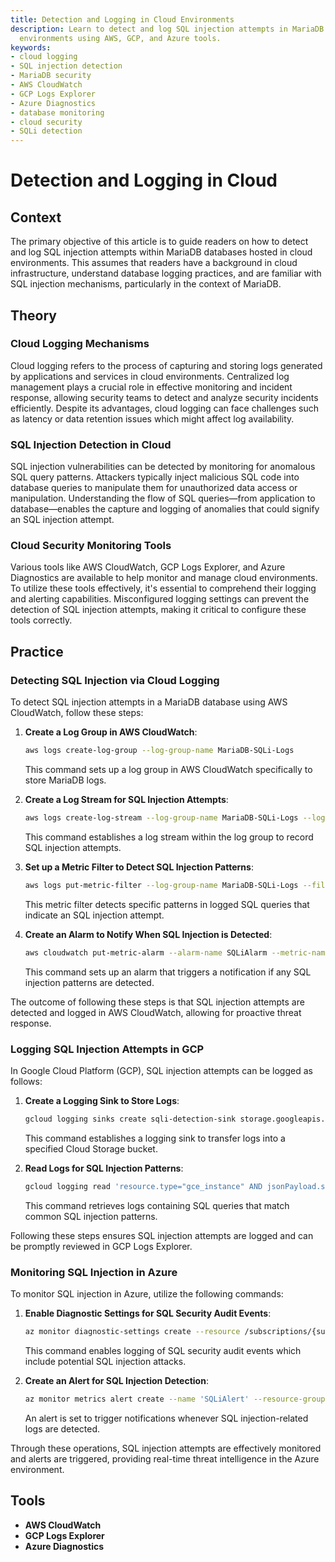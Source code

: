 ```yaml
---
title: Detection and Logging in Cloud Environments
description: Learn to detect and log SQL injection attempts in MariaDB within cloud
  environments using AWS, GCP, and Azure tools.
keywords:
- cloud logging
- SQL injection detection
- MariaDB security
- AWS CloudWatch
- GCP Logs Explorer
- Azure Diagnostics
- database monitoring
- cloud security
- SQLi detection
---
```


# Detection and Logging in Cloud

## Context

The primary objective of this article is to guide readers on how to detect and log SQL injection attempts within MariaDB databases hosted in cloud environments. This assumes that readers have a background in cloud infrastructure, understand database logging practices, and are familiar with SQL injection mechanisms, particularly in the context of MariaDB.

## Theory

### Cloud Logging Mechanisms

Cloud logging refers to the process of capturing and storing logs generated by applications and services in cloud environments. Centralized log management plays a crucial role in effective monitoring and incident response, allowing security teams to detect and analyze security incidents efficiently. Despite its advantages, cloud logging can face challenges such as latency or data retention issues which might affect log availability.

### SQL Injection Detection in Cloud

SQL injection vulnerabilities can be detected by monitoring for anomalous SQL query patterns. Attackers typically inject malicious SQL code into database queries to manipulate them for unauthorized data access or manipulation. Understanding the flow of SQL queries—from application to database—enables the capture and logging of anomalies that could signify an SQL injection attempt.

### Cloud Security Monitoring Tools

Various tools like AWS CloudWatch, GCP Logs Explorer, and Azure Diagnostics are available to help monitor and manage cloud environments. To utilize these tools effectively, it's essential to comprehend their logging and alerting capabilities. Misconfigured logging settings can prevent the detection of SQL injection attempts, making it critical to configure these tools correctly.

## Practice

### Detecting SQL Injection via Cloud Logging

To detect SQL injection attempts in a MariaDB database using AWS CloudWatch, follow these steps:

1. **Create a Log Group in AWS CloudWatch**:
    ```bash
    aws logs create-log-group --log-group-name MariaDB-SQLi-Logs
    ```
    This command sets up a log group in AWS CloudWatch specifically to store MariaDB logs.

2. **Create a Log Stream for SQL Injection Attempts**:
    ```bash
    aws logs create-log-stream --log-group-name MariaDB-SQLi-Logs --log-stream-name SQLi-Attempts
    ```
    This command establishes a log stream within the log group to record SQL injection attempts.

3. **Set up a Metric Filter to Detect SQL Injection Patterns**:
    ```bash
    aws logs put-metric-filter --log-group-name MariaDB-SQLi-Logs --filter-name SQLi-Detection --filter-pattern '{ $.sql_query = '*UNION*SELECT*' }' --metric-transformations metricName=SQLiDetected,metricNamespace=MariaDB,metricValue=1
    ```
    This metric filter detects specific patterns in logged SQL queries that indicate an SQL injection attempt.

4. **Create an Alarm to Notify When SQL Injection is Detected**:
    ```bash
    aws cloudwatch put-metric-alarm --alarm-name SQLiAlarm --metric-name SQLiDetected --namespace MariaDB --statistic Sum --period 300 --threshold 1 --comparison-operator GreaterThanOrEqualToThreshold --evaluation-periods 1 --alarm-actions arn:aws:sns:us-east-1:123456789012:NotifyMe
    ```
    This command sets up an alarm that triggers a notification if any SQL injection patterns are detected.

The outcome of following these steps is that SQL injection attempts are detected and logged in AWS CloudWatch, allowing for proactive threat response.

### Logging SQL Injection Attempts in GCP

In Google Cloud Platform (GCP), SQL injection attempts can be logged as follows:

1. **Create a Logging Sink to Store Logs**:
    ```bash
    gcloud logging sinks create sqli-detection-sink storage.googleapis.com/my-bucket
    ```
    This command establishes a logging sink to transfer logs into a specified Cloud Storage bucket.

2. **Read Logs for SQL Injection Patterns**:
    ```bash
    gcloud logging read 'resource.type="gce_instance" AND jsonPayload.sql_query:*UNION*SELECT*' --limit 10
    ```
    This command retrieves logs containing SQL queries that match common SQL injection patterns.

Following these steps ensures SQL injection attempts are logged and can be promptly reviewed in GCP Logs Explorer.

### Monitoring SQL Injection in Azure

To monitor SQL injection in Azure, utilize the following commands:

1. **Enable Diagnostic Settings for SQL Security Audit Events**:
    ```bash
    az monitor diagnostic-settings create --resource /subscriptions/{subscription-id}/resourceGroups/{resource-group}/providers/Microsoft.Sql/servers/{server-name} --name 'SQLiDetection' --logs '[{"category": "SQLSecurityAuditEvents", "enabled": true}]'
    ```
    This command enables logging of SQL security audit events which include potential SQL injection attacks.

2. **Create an Alert for SQL Injection Detection**:
    ```bash
    az monitor metrics alert create --name 'SQLiAlert' --resource-group {resource-group} --scopes /subscriptions/{subscription-id}/resourceGroups/{resource-group}/providers/Microsoft.Sql/servers/{server-name} --condition 'avg SQLSecurityAuditEvents > 0' --action-group {action-group}
    ```
    An alert is set to trigger notifications whenever SQL injection-related logs are detected.

Through these operations, SQL injection attempts are effectively monitored and alerts are triggered, providing real-time threat intelligence in the Azure environment.

## Tools

- **AWS CloudWatch**
- **GCP Logs Explorer**
- **Azure Diagnostics**
